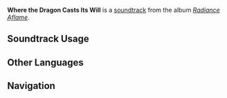 {{Stub}}
{{Soundtrack Infobox
|image          = Radiance Aflame.png
|album          = Radiance Aflame
|disc           = 1
|number         = 20
|featured       = 
|featured2      = 
|featured3      = 
|featured_disc  = 
|featured_disc2 = 
|featured_disc3 = 
|youtube_id     = 
|spotify_id     = 798SAZBZ0kS6bDRd1cGLW8
|previous       = Kukulkan's Deceit
|next           = Radiance Unfading
}}
'''Where the Dragon Casts Its Will''' is a [[soundtrack]] from the album ''[[Radiance Aflame]]''.

==Soundtrack Usage==
{{Soundtrack Usage
|location = 
|quest = An Omen of Annihilation and the Final Entreaty
|domain = 
|eventgameplay = 
|special_displayed = 
|special = 
|teapot = 
|mediaoriginal = 
}}
<!--
==Other Arrangements==
{{Files by Category Gallery|Media Using an Unreleased Arrangement of {{subst:#titleparts:{{subst:PAGENAME}}}} Soundtrack}}
-->
<!--
==Production Credits==
{| class="wikitable"
! Position
! Staff<ref>NetEase Cloud Music: [https://music.163.com/#/song?id=NUMBER TITLE {{zh|}}]</ref>
|-
!
| ({{zh|}})
|}
|}
-->
<!--
==Gallery==
<gallery>
</gallery>
-->

==Other Languages==
{{Other Languages
|en       = Where the Dragon Casts Its Will
|zhs      = 他的选择
|zhs_rm   = 
|zht      = 
|zht_rm   = 
|zh_tl    = 
|ja       = 彼の選択
|ja_rm    = 
|ja_tl    = 
}}
<!--
==References==
{{Reflist}}
-->

==Navigation==
{{Soundtrack Navbox|Radiance Aflame}}